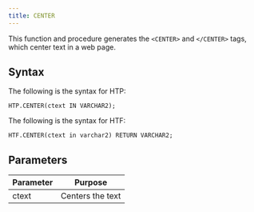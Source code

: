 ```yaml
---
title: CENTER
---
```


This function and procedure generates the `<CENTER>` and `</CENTER>` tags, which center text in a web page.

## Syntax 

The following is the syntax for HTP:

```
HTP.CENTER(ctext IN VARCHAR2);
```

The following is the syntax for HTF:

```
HTF.CENTER(ctext in varchar2) RETURN VARCHAR2;
```

## Parameters 

| Parameter | Purpose  |
| --------- | -------- |
| ctext | Centers the text |
